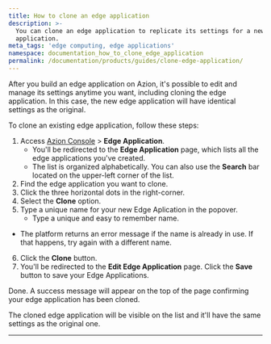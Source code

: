 ```yaml
---
title: How to clone an edge application
description: >-
  You can clone an edge application to replicate its settings for a new
  application.
meta_tags: 'edge computing, edge applications'
namespace: documentation_how_to_clone_edge_application
permalink: /documentation/products/guides/clone-edge-application/
---
```


After you build an edge application on Azion, it's possible to edit and manage its settings anytime you want, including cloning the edge application. In this case, the new edge application will have identical settings as the original.

To clone an existing edge application, follow these steps: 

1. Access [Azion Console](/en/documentation/products/guides/how-to-access-azion-console/) > **Edge Application**.
    - You'll be redirected to the **Edge Application** page, which lists all the edge applications you've created. 
    - The list is organized alphabetically. You can also use the **Search** bar located on the upper-left corner of the list.
2. Find the edge application you want to clone.
3. Click the three horizontal dots in the right-corner.
4. Select the **Clone** option.
5. Type a unique name for your new Edge Aplication in the popover.
    - Type a unique and easy to remember name.
- The platform returns an error message if the name is already in use. If that happens, try again with a different name.
6. Click the **Clone** button.
7. You'll be redirected to the **Edit Edge Application** page. Click the **Save** button to save your Edge Applications.

Done. A success message will appear on the top of the page confirming your edge application has been cloned.

The cloned edge application will be visible on the list and it'll have the same settings as the original one. 

---
